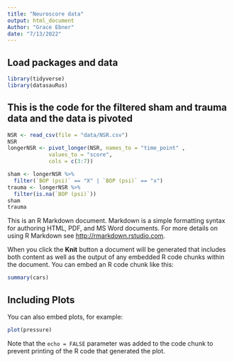 ```yaml
---
title: "Neuroscore data"
output: html_document
Author: "Grace Ebner"
date: "7/13/2022"
---
```


## Load packages and data

```r
library(tidyverse) 
library(datasauRus)
```
## This is the code for the filtered sham and trauma data and the data is pivoted
```r
NSR <- read_csv(file = "data/NSR.csv")
NSR
longerNSR <- pivot_longer(NSR, names_to = "time_point" , 
             values_to = "score",
             cols = c(3:7))

sham <- longerNSR %>% 
  filter(`BOP (psi)` == "X" | `BOP (psi)` == "x")
trauma <- longerNSR %>%
  filter(is.na(`BOP (psi)`))
sham
trauma
```


This is an R Markdown document. Markdown is a simple formatting syntax for authoring HTML, PDF, and MS Word documents. For more details on using R Markdown see <http://rmarkdown.rstudio.com>.

When you click the **Knit** button a document will be generated that includes both content as well as the output of any embedded R code chunks within the document. You can embed an R code chunk like this:

```r
summary(cars)
```

## Including Plots

You can also embed plots, for example:

```r
plot(pressure)
```

Note that the `echo = FALSE` parameter was added to the code chunk to prevent printing of the R code that generated the plot.
